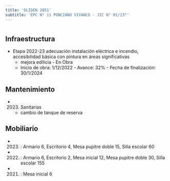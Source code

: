 ```yaml
---
title: 'OLIDEN 2851'
subtitle: 'EPC N° 11 PONCIANO VIVANCO - JIC N° 01/13°'
---
```


#
## Infraestructura

* Etapa 2022-23 adecuación instalación eléctrica e incendio, accesibilidad básica con pintura en áreas significativas 
    + mejora edilicia - En Obra 
    + Inicio de obra: 1/12/2022 - Avance: 32% - Fecha de finalización: 30/1/2024 






## Mantenimiento

*  (2023) Sanitarias 
    + cambio de tanque de reserva





## Mobiliario

*  (2023) : Armario 6, Escritorio 4, Mesa pupitre doble 15, Silla escolar 60 

*  (2022) : Armario 6, Escritorio 2, Mesa inicial 12, Mesa pupitre doble 30, Silla escolar 155 

*  (2021) : Mesa inicial 6 



